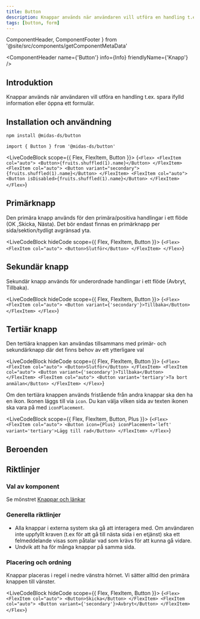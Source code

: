 ```yaml
---
title: Button
description: Knappar används när användaren vill utföra en handling t.ex. spara ifylld information eller öppna ett formulär.
tags: [button, form]
---
```


  ComponentHeader,
  ComponentFooter
} from '@site/src/components/getComponentMetaData'

<ComponentHeader
  name={'Button'}
  info={Info}
  friendlyName={'Knapp'}
/>

## Introduktion

Knappar används när användaren vill utföra en handling t.ex. spara ifylld information eller öppna ett formulär.

## Installation och användning

```bash npm2yarn
npm install @midas-ds/button
```

```tsx
import { Button } from '@midas-ds/button'
```

<LiveCodeBlock scope={{ Flex, FlexItem, Button }}>
  {`<Flex>
  <FlexItem col="auto">
    <Button>{fruits.shuffled(1).name}</Button>
  </FlexItem>
  <FlexItem col="auto">
    <Button variant="secondary">{fruits.shuffled(1).name}</Button>
  </FlexItem>
  <FlexItem col="auto">
    <Button isDisabled>{fruits.shuffled(1).name}</Button>
  </FlexItem>
</Flex>`}
</LiveCodeBlock>

## Primärknapp

Den primära knapp används för den primära/positiva handlingar i ett flöde (OK ,Skicka, Nästa). Det bör endast finnas en primärknapp per sida/sektion/tydligt avgränsad yta.

<LiveCodeBlock hideCode scope={{ Flex, FlexItem, Button }}>
  {`<Flex>
  <FlexItem col="auto">
    <Button>Slutför</Button>
  </FlexItem>
</Flex>`}
</LiveCodeBlock>

## Sekundär knapp

Sekundär knapp används för underordnade handlingar i ett flöde (Avbryt, Tillbaka).

<LiveCodeBlock hideCode scope={{ Flex, FlexItem, Button }}>
  {`<Flex>
  <FlexItem col="auto">
    <Button variant={'secondary'}>Tillbaka</Button>
  </FlexItem>
</Flex>`}
</LiveCodeBlock>


## Tertiär knapp

Den tertiära knappen kan användas tillsammans med primär- och sekundärknapp där det finns behov av ett ytterligare val

<LiveCodeBlock hideCode scope={{ Flex, FlexItem, Button }}>
  {`<Flex>
    <FlexItem col="auto">
      <Button>Slutför</Button>
  </FlexItem>
  <FlexItem col="auto">
    <Button variant={'secondary'}>Tillbaka</Button>
  </FlexItem>
    <FlexItem col="auto">
   <Button variant='tertiary'>Ta bort anmälan</Button>
  </FlexItem>
</Flex>`}
</LiveCodeBlock>


Om den tertiära knappen används fristående från andra knappar ska den ha en ikon. Ikonen läggs till via `icon`.
Du kan välja vilken sida av texten ikonen ska vara på med `iconPlacement`.

<LiveCodeBlock scope={{ Flex, FlexItem, Button, Plus }}>
  {`<Flex>
    <FlexItem col="auto">
<Button icon={Plus} iconPlacement='left' variant='tertiary'>Lägg till rad</Button>
  </FlexItem>
</Flex>`}
</LiveCodeBlock>


## Beroenden

<ComponentFooter info={Info} />

## Riktlinjer

### Val av komponent

Se mönstret [Knappar och länkar](/design-patterns/buttons-and-links)

### Generella riktlinjer

- Alla knappar i externa system ska gå att interagera med. Om användaren inte uppfyllt kraven (t.ex för att gå till nästa sida i en etjänst) ska ett felmeddelande visas som påtalar vad som krävs för att kunna gå vidare.
- Undvik att ha för många knappar på samma sida.

### Placering och ordning

Knappar placeras i regel i nedre vänstra hörnet. Vi sätter alltid den primära knappen till vänster. 

<LiveCodeBlock hideCode scope={{ Flex, FlexItem, Button }}>
  {`<Flex>
    <FlexItem col="auto">
      <Button>Skicka</Button>
  </FlexItem>
  <FlexItem col="auto">
    <Button variant={'secondary'}>Avbryt</Button>
  </FlexItem>
</Flex>`}
</LiveCodeBlock>

